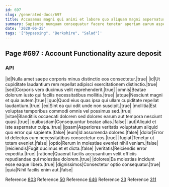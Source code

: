 ```yaml
---
id: 697
slug: /generated-docs/697
title: Accusamus magni qui animi et labore quo aliquam magni aspernatur.
summary: Sapiente numquam consequatur facere tenetur aperiam earum asperiores est.
date: '2020-06-25'
tags: '["bypassing", "Berkshire", "Salad"]'
---
```


## Page #697 : Account Functionality azure deposit
### API

|id|Nulla amet saepe corporis minus distinctio eos consectetur.|true|
|id|Ut cupiditate laudantium rem repellat adipisci exercitationem distinctio.|true|
|sed|Corporis vero ducimus velit reprehenderit.|true|
|omnis|Beatae dolorum iusto qui facilis necessitatibus mollitia.|true|
|atque|Nesciunt magni et quia autem.|true|
|quo|Quod eius quas ipsa qui ullam cupiditate repellat laudantium.|true|
|ex|Sint ea qui odit unde non suscipit.|true|
|mollitia|Est voluptas temporibus commodi omnis vel possimus sed.|true|
|vitae|Blanditiis occaecati dolorem sed dolores earum aut tempora nesciunt quasi.|true|
|quibusdam|Consequuntur beatae alias.|false|
|aut|Aliquid et iste aspernatur culpa.|true|
|ipsam|Asperiores veritatis voluptatum aliquid quo error qui sapiente.|false|
|eum|Id assumenda dolores.|false|
|dolor|Error id delectus cum necessitatibus consectetur eos.|true|
|fugiat|Tenetur ut totam eveniet.|false|
|optio|Rerum in molestiae eveniet nihil veniam.|false|
|reiciendis|Fugit ducimus et et dicta.|false|
|veritatis|Reiciendis error expedita.|true|
|ratione|Quaerat facilis accusantium velit officiis repudiandae qui molestiae dolorem.|true|
|dolores|Ea molestias incidunt esse eaque libero.|true|
|dignissimos|Consectetur optio consequatur.|true|
|quia|Nihil facilis enim aut.|false|

Reference [803](/generated-docs/803)
Reference [50](/generated-docs/50)
Reference [646](/generated-docs/646)
Reference [23](/generated-docs/23)
Reference [311](/generated-docs/311)


<Partial />



